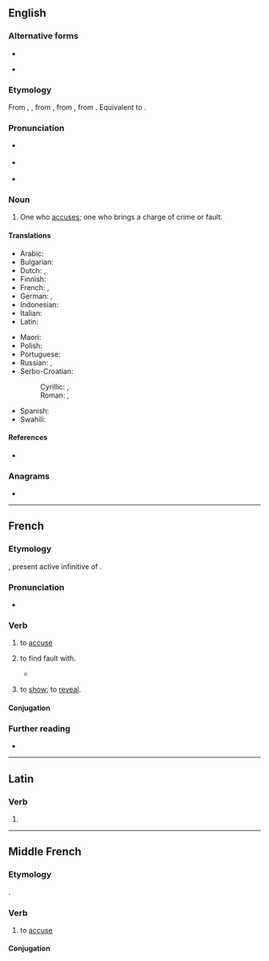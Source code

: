 ==English==
{{wikipedia|dab=accuser}}

===Alternative forms===
* {{l|en|accusor}}
* {{l|en|accusour}} {{qualifier|obsolete}}

===Etymology===
From {{etyl|enm|en}} {{m|enm|acuser}}, {{m|enm|accusour}}, from {{etyl|fro|en}} {{m|fro|accusour}}, from {{etyl|la|en}} {{m|la|accusator}}, from {{m|la|accusare}}. Equivalent to {{suffix|accuse|er|id2=agent noun|lang=en}}.

===Pronunciation===
* {{a|US}} {{IPA|/əˑˈkju.zɚ/|lang=en}}
* {{a|UK}} {{IPA|/əˑˈkjuː.zə/|lang=en}}
* {{rhymes|uːzə(ɹ)|lang=en}}

===Noun===
{{en-noun}}

# One who [[accuse]]s; one who brings a charge of crime or fault.

====Translations====
{{trans-top|one who accuses}}
* Arabic: {{t|ar|مُتَّهِم|m}}
* Bulgarian: {{t+|bg|обвинител|sc=Cyrl}}
* Dutch: {{t+|nl|aanklager|m}}, {{t|nl|beschuldiger|m}}
* Finnish: {{t+|fi|syyttäjä}}
* French: {{t+|fr|accusateur|m}}, {{t+|fr|accusatrice|f}}
* German: {{t+|de|Ankläger|m}}, {{t+|de|Ankläger|f}}
* Indonesian: {{t+|id|tuduh|alt=menuduh}}
* Italian: {{t+|it|accusatore|m}}
* Latin: {{t|la|accusator|m}}
{{trans-mid}}
* Maori: {{t|mi|kaiwhakapae}}
* Polish: {{t|pl|oskarżyciel}}
* Portuguese: {{t+|pt|acusador|m}}
* Russian: {{t+|ru|обвини́тель|m}}, {{t+|ru|обвини́тельница|f}}
* Serbo-Croatian:
*: Cyrillic: {{t|sh|тужилац|m|sc=Cyrl}}, {{t|sh|тужитељ|m|sc=Cyrl}}
*: Roman: {{t+|sh|tužilac|sc=Latn}}, {{t+|sh|tužitelj|m}}
* Spanish: {{t+|es|acusador|m}}
* Swahili: {{t+|sw|mshtaki}}
{{trans-bottom}}

====References====
* {{R:Webster 1913}}

===Anagrams===
* {{anagrams|en|accrues|accurse}}

----

==French==

===Etymology===
{{bor|fr|la|accūsāre}}, present active infinitive of {{m|la|accūsō}}.

===Pronunciation===
* {{audio|Fr-accuser.ogg|audio|lang=fr}}

===Verb===
{{fr-verb}}

# {{lb|fr|transitive}} to [[accuse]]
# {{lb|fr|transitive}} to find fault with.
#* {{quote-book|passage=Emma portait sa lettre au bout du jardin... Rodolphe venait l'y chercher et en plaçait une autre, qu'elle '''accusait''' toujours d'être trop courte.|author=Gustave Flaubert|title=Madame Bovary|year=1857|page=180|translation=Emma took her letter to the end of the garden... Rodolphe came and fetched it and put another in its place, which she always '''found fault with''' for being too short.}}
# {{lb|fr|intransitive|formal}} to [[show]]; to [[reveal]].

====Conjugation====
{{fr-conj-auto}}

===Further reading===
* {{R:TLFi}}

----

==Latin==

===Verb===
{{la-verb-form|accūser}}

# {{inflection of|accūsō||1|s|pres|pasv|subj|lang=la}}

----

==Middle French==

===Etymology===
{{etyl|la|frm}} {{m|la|accūsō}}.

===Verb===
{{head|frm|verb}}

# to [[accuse]]

====Conjugation====
{{frm-conj-er|accus}}